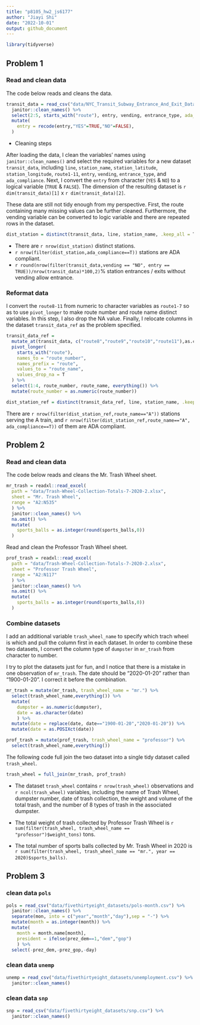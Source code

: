 ```yaml
---
title: "p8105_hw2_js6177"
author: "Jiayi Shi"
date: "2022-10-01"
output: github_document
---
```


```r
library(tidyverse)
```

## Problem 1

### Read and clean data

The code below reads and cleans the data.
```r
transit_data = read_csv("data/NYC_Transit_Subway_Entrance_And_Exit_Data.csv") %>%
  janitor::clean_names() %>% 
  select(2:5, starts_with("route"), entry, vending, entrance_type, ada_compliance = ada) %>% 
  mutate(
    entry = recode(entry,"YES"=TRUE,"NO"=FALSE),
  )
```

* Cleaning steps

After loading the data, I clean the variables' names using `janitor::clean_names()` and select the required variables for a new dataset `transit_data`, including `line`, `station_name`, `station_latitude`, `station_longitude`, `route1-11`, `entry`, `vending`, `entrance_type`, and `ada_compliance`. Next, I convert the `entry` from character (`YES` & `NO`) to a logical variable (`TRUE` & `FALSE`). The dimension of the resulting dataset is `r dim(transit_data)[1]` x `r dim(transit_data)[2]`. 

These data are still not tidy enough from my perspective. First, the route containing many missing values can be further cleaned. Furthermore, the vending variable can be converted to logic variable and there are repeated rows in the dataset.


```r
dist_station = distinct(transit_data, line, station_name, .keep_all = T)
```

* There are `r nrow(dist_station)` distinct stations.  
* `r nrow(filter(dist_station,ada_compliance==T))` stations are ADA compliant. 
* `r round(nrow(filter(transit_data,vending == "NO", entry == TRUE))/nrow(transit_data)*100,2)`% station entrances / exits without vending allow entrance.

### Reformat data

I convert the `route8-11` from numeric to character variables as `route1-7` so as to use `pivot_longer` to make route number and route name distinct variables. In this step, I also drop the NA value. Finally, I relocate columns in the dataset `transit_data_ref` as the problem specified. 

```r
transit_data_ref = 
  mutate_at(transit_data, c("route8","route9","route10","route11"),as.character) %>% 
  pivot_longer(
    starts_with("route"),
    names_to = "route_number",
    names_prefix = "route",
    values_to = "route_name",
    values_drop_na = T
  ) %>%
  select(1:4, route_number, route_name, everything()) %>% 
  mutate(route_number = as.numeric(route_number))

dist_station_ref = distinct(transit_data_ref, line, station_name, .keep_all = T)
```

There are `r nrow(filter(dist_station_ref,route_name=="A"))` stations serving the A train, and `r nrow(filter(dist_station_ref,route_name=="A", ada_compliance==T))` of them are ADA compliant.

## Problem 2

### Read and clean data

The code below reads and cleans the Mr. Trash Wheel sheet.

```r
mr_trash = readxl::read_excel(
  path = "data/Trash-Wheel-Collection-Totals-7-2020-2.xlsx",
  sheet = "Mr. Trash Wheel",
  range = "A2:N535"
  ) %>% 
  janitor::clean_names() %>% 
  na.omit() %>% 
  mutate(
    sports_balls = as.integer(round(sports_balls,0))
  )
```

Read and clean the Professor Trash Wheel sheet.

```r
prof_trash = readxl::read_excel(
  path = "data/Trash-Wheel-Collection-Totals-7-2020-2.xlsx",
  sheet = "Professor Trash Wheel",
  range = "A2:N117"
  ) %>% 
  janitor::clean_names() %>% 
  na.omit() %>% 
  mutate(
    sports_balls = as.integer(round(sports_balls,0))
  )
```

### Combine datasets

I add an additional variable `trash_wheel_name` to specify which trach wheel is which and pull the column first in each dataset. In order to combine these two datasets, I convert the column type of `dumpster` in `mr_trash` from character to number. 

I try to plot the datasets just for fun, and I notice that there is a mistake in one observation of `mr_trash`. The date should be "2020-01-20" rather than "1900-01-20". I correct it before the combination.

```r
mr_trash = mutate(mr_trash, trash_wheel_name = "mr.") %>% 
  select(trash_wheel_name,everything()) %>% 
  mutate(
    dumpster = as.numeric(dumpster),
    date = as.character(date)
    ) %>% 
  mutate(date = replace(date, date=="1900-01-20","2020-01-20")) %>% 
  mutate(date = as.POSIXct(date))

prof_trash = mutate(prof_trash, trash_wheel_name = "professor") %>% 
  select(trash_wheel_name,everything())
```

The following code full join the two dataset into a single tidy dataset called `trash_wheel`.

```r
trash_wheel = full_join(mr_trash, prof_trash)
```

* The dataset `trash_wheel` contains `r nrow(trash_wheel)` observations and `r ncol(trash_wheel)` variables, including the name of Trash Wheel, dumpster number, date of trash collection, the weight and volume of the total trash, and the number of 8 types of trash in the associated dumpster. 

* The total weight of trash collected by Professor Trash Wheel is `r sum(filter(trash_wheel, trash_wheel_name == "professor")$weight_tons)` tons.

* The total number of sports balls collected by Mr. Trash Wheel in 2020 is `r sum(filter(trash_wheel, trash_wheel_name == "mr.", year == 2020)$sports_balls)`.

## Problem 3

### clean data `pols`

```r
pols = read_csv("data/fivethirtyeight_datasets/pols-month.csv") %>%
  janitor::clean_names() %>% 
  separate(mon, into = c("year","month","day"),sep = "-") %>% 
  mutate(month = as.integer(month)) %>% 
  mutate(
    month = month.name[month],
    president = ifelse(prez_dem==1,"dem","gop")
    ) %>% 
  select(-prez_dem,-prez_gop,-day)
```

### clean data `unemp`

```r
unemp = read_csv("data/fivethirtyeight_datasets/unemployment.csv") %>% 
  janitor::clean_names()

```

### clean data `snp`

```r
snp = read_csv("data/fivethirtyeight_datasets/snp.csv") %>% 
  janitor::clean_names()
```

